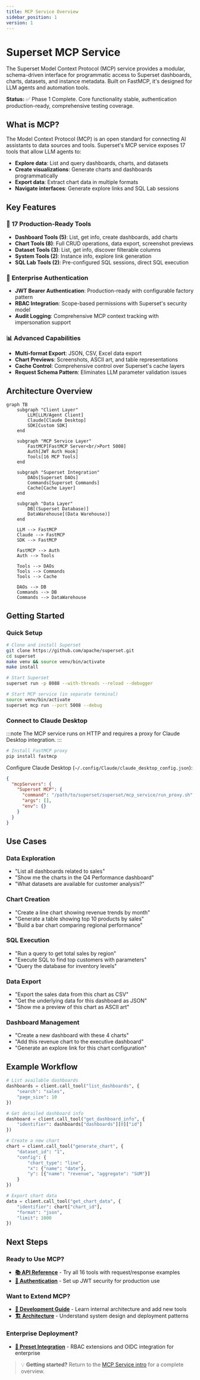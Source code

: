 ```yaml
---
title: MCP Service Overview
sidebar_position: 1
version: 1
---
```


# Superset MCP Service

The Superset Model Context Protocol (MCP) service provides a modular, schema-driven interface for programmatic access to Superset dashboards, charts, datasets, and instance metadata. Built on FastMCP, it's designed for LLM agents and automation tools.

**Status:** ✅ Phase 1 Complete. Core functionality stable, authentication production-ready, comprehensive testing coverage.

## What is MCP?

The Model Context Protocol (MCP) is an open standard for connecting AI assistants to data sources and tools. Superset's MCP service exposes 17 tools that allow LLM agents to:

- **Explore data**: List and query dashboards, charts, and datasets
- **Create visualizations**: Generate charts and dashboards programmatically
- **Export data**: Extract chart data in multiple formats
- **Navigate interfaces**: Generate explore links and SQL Lab sessions

## Key Features

### 🔧 **17 Production-Ready Tools**
- **Dashboard Tools (5)**: List, get info, create dashboards, add charts
- **Chart Tools (8)**: Full CRUD operations, data export, screenshot previews
- **Dataset Tools (3)**: List, get info, discover filterable columns
- **System Tools (2)**: Instance info, explore link generation
- **SQL Lab Tools (2)**: Pre-configured SQL sessions, direct SQL execution

### 🔐 **Enterprise Authentication**
- **JWT Bearer Authentication**: Production-ready with configurable factory pattern
- **RBAC Integration**: Scope-based permissions with Superset's security model
- **Audit Logging**: Comprehensive MCP context tracking with impersonation support

### 📊 **Advanced Capabilities**
- **Multi-format Export**: JSON, CSV, Excel data export
- **Chart Previews**: Screenshots, ASCII art, and table representations
- **Cache Control**: Comprehensive control over Superset's cache layers
- **Request Schema Pattern**: Eliminates LLM parameter validation issues

## Architecture Overview

```mermaid
graph TB
    subgraph "Client Layer"
        LLM[LLM/Agent Client]
        Claude[Claude Desktop]
        SDK[Custom SDK]
    end

    subgraph "MCP Service Layer"
        FastMCP[FastMCP Server<br/>Port 5008]
        Auth[JWT Auth Hook]
        Tools[16 MCP Tools]
    end

    subgraph "Superset Integration"
        DAOs[Superset DAOs]
        Commands[Superset Commands]
        Cache[Cache Layer]
    end

    subgraph "Data Layer"
        DB[(Superset Database)]
        DataWarehouse[(Data Warehouse)]
    end

    LLM --> FastMCP
    Claude --> FastMCP
    SDK --> FastMCP

    FastMCP --> Auth
    Auth --> Tools

    Tools --> DAOs
    Tools --> Commands
    Tools --> Cache

    DAOs --> DB
    Commands --> DB
    Commands --> DataWarehouse
```

## Getting Started

### Quick Setup

```bash
# Clone and install Superset
git clone https://github.com/apache/superset.git
cd superset
make venv && source venv/bin/activate
make install

# Start Superset
superset run -p 8088 --with-threads --reload --debugger

# Start MCP service (in separate terminal)
source venv/bin/activate
superset mcp run --port 5008 --debug
```

### Connect to Claude Desktop

:::note
The MCP service runs on HTTP and requires a proxy for Claude Desktop integration.
:::

```bash
# Install FastMCP proxy
pip install fastmcp
```

Configure Claude Desktop (`~/.config/Claude/claude_desktop_config.json`):

```json
{
  "mcpServers": {
    "Superset MCP": {
      "command": "/path/to/superset/superset/mcp_service/run_proxy.sh",
      "args": [],
      "env": {}
    }
  }
}
```

## Use Cases

### Data Exploration
- "List all dashboards related to sales"
- "Show me the charts in the Q4 Performance dashboard"
- "What datasets are available for customer analysis?"

### Chart Creation
- "Create a line chart showing revenue trends by month"
- "Generate a table showing top 10 products by sales"
- "Build a bar chart comparing regional performance"

### SQL Execution
- "Run a query to get total sales by region"
- "Execute SQL to find top customers with parameters"
- "Query the database for inventory levels"

### Data Export
- "Export the sales data from this chart as CSV"
- "Get the underlying data for this dashboard as JSON"
- "Show me a preview of this chart as ASCII art"

### Dashboard Management
- "Create a new dashboard with these 4 charts"
- "Add this revenue chart to the executive dashboard"
- "Generate an explore link for this chart configuration"

## Example Workflow

```python
# List available dashboards
dashboards = client.call_tool("list_dashboards", {
    "search": "sales",
    "page_size": 10
})

# Get detailed dashboard info
dashboard = client.call_tool("get_dashboard_info", {
    "identifier": dashboards["dashboards"][0]["id"]
})

# Create a new chart
chart = client.call_tool("generate_chart", {
    "dataset_id": "1",
    "config": {
        "chart_type": "line",
        "x": {"name": "date"},
        "y": [{"name": "revenue", "aggregate": "SUM"}]
    }
})

# Export chart data
data = client.call_tool("get_chart_data", {
    "identifier": chart["chart_id"],
    "format": "json",
    "limit": 1000
})
```

## Next Steps

### Ready to Use MCP?
- **[📚 API Reference](./api-reference)** - Try all 16 tools with request/response examples
- **[🔐 Authentication](./authentication)** - Set up JWT security for production use

### Want to Extend MCP?
- **[🔧 Development Guide](./development)** - Learn internal architecture and add new tools
- **[🏗️ Architecture](./architecture)** - Understand system design and deployment patterns

### Enterprise Deployment?
- **[🏢 Preset Integration](./preset-integration)** - RBAC extensions and OIDC integration for enterprise

> 💡 **Getting started?** Return to the [MCP Service intro](./intro) for a complete overview.
